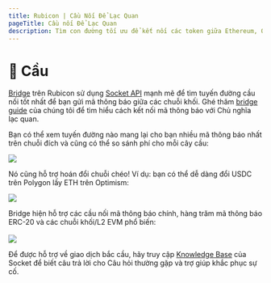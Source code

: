 ```yaml
---
title: Rubicon | Cầu Nối Để Lạc Quan 
pageTitle: Cầu nối Để Lạc Quan
description: Tìm con đường tối ưu để kết nối các token giữa Ethereum, Optimism và hơn thế nữa dây chuyền!
---
```


# 🌉 Cầu

[Bridge](https://app.rubicon.finance/bridge) trên Rubicon sử dụng [Socket API](https://www.socket.tech/) mạnh mẽ để tìm tuyến đường cầu nối tốt nhất để bạn gửi mã thông báo giữa các chuỗi khối. Ghé thăm [bridge guide](/docs/guides/bridge/bridging-to-optimism) của chúng tôi để tìm hiểu cách kết nối mã thông báo với Chủ nghĩa lạc quan.

Bạn có thể xem tuyến đường nào mang lại cho bạn nhiều mã thông báo nhất trên chuỗi đích và cũng có thể so sánh phí cho mỗi cây cầu:

![](</assets/image(84).png>)

Nó cũng hỗ trợ hoán đổi chuỗi chéo! Ví dụ: bạn có thể dễ dàng đổi USDC trên Polygon lấy ETH trên Optimism:

![](</assets/image(36).png>)

Bridge hiện hỗ trợ các cầu nối mã thông báo chính, hàng trăm mã thông báo ERC-20 và các chuỗi khối/L2 EVM phổ biến:\
\
![](</assets/image(10).png>)

Để được hỗ trợ về giao dịch bắc cầu, hãy truy cập [Knowledge Base](https://socketdottech.zendesk.com/hc/en-us) của Socket để biết câu trả lời cho Câu hỏi thường gặp và trợ giúp khắc phục sự cố.